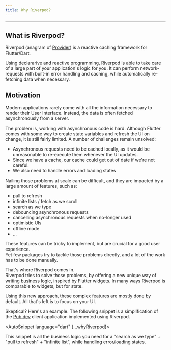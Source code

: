 ```yaml
---
title: Why Riverpod?
---
```


---


## What is Riverpod?

Riverpod (anagram of [Provider](https://pub.dev/packages/provider)) is a reactive
caching framework for Flutter/Dart.

Using declararive and reactive programming, Riverpod is able to take care of
a large part of your application's logic for you. It can perform network-requests
with built-in error handling and caching, while automatically re-fetching
data when necessary.

## Motivation

Modern applications rarely come with all the information necessary to render
their User Interface. Instead, the data is often fetched asynchronously
from a server.

The problem is, working with asynchronous code is hard. Although Flutter comes
with some way to create state variables and refresh the UI on change, it is still
fairly limited. A number of challenges remain unsolved:

- Asynchronous requests need to be cached locally, as it would be unreasonable
  to re-execute them whenever the UI updates.
- Since we have a cache, our cache could get out of date if we're not careful.
- We also need to handle errors and loading states

Nailing those problems at scale can be difficult, and they are impacted by a large
amount of features, such as:

- pull to refresh
- infinite lists / fetch as we scroll
- search as we type
- debouncing asynchronous requests
- cancelling asynchronous requests when no-longer used
- optimistic UIs
- offline mode
- ...

These features can be tricky to implement, but are crucial for a good user experience.  
Yet few packages try to tackle those problems directly, and a lot of the work
has to be done manually.

That's where Riverpod comes in.  
Riverpod tries to solve those problems, by offering a new unique
way of writing business logic, inspired by Flutter widgets. In
many ways Riverpod is comparable to widgets, but for state.

Using this new approach, these complex features are mostly done by default. All
that's left is to focus on your UI.

Skeptical? Here's an example. The following snippet is a simplification of the [Pub.dev](https://github.com/rrousselGit/riverpod/tree/master/examples/pub)
client application implemented using Riverpod.

<AutoSnippet language="dart" {...whyRiverpod}></AutoSnippet>

This snippet is all the business logic you need for a "search as we type" +
"pull to refresh" + "infinite list", while handling error/loading states.
